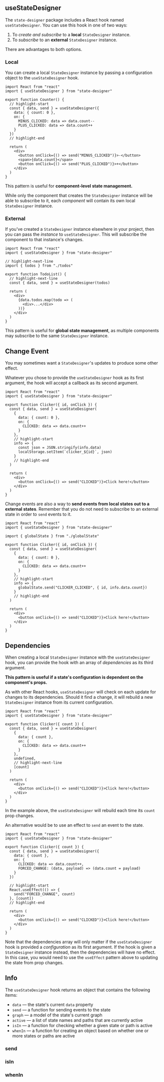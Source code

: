 ## useStateDesigner

The `state-designer` package includes a React hook named `useStateDesigner`. You can use this hook in one of two ways:

1. To _create and subscribe_ to a **local** `StateDesigner` instance.
2. To _subscribe_ to an **external** `StateDesigner` instance.

There are advantages to both options.

### Local

You can create a local `StateDesigner` instance by passing a configuration object to the `useStateDesigner` hook.

```tsx
import React from "react"
import { useStateDesigner } from "state-designer"

export function Counter() {
  // highlight-start
  const { data, send } = useStateDesigner({
    data: { count: 0 },
    on: {
      MINUS_CLICKED: data => data.count--
      PLUS_CLICKED: data => data.count++
    }
  })
  // highlight-end

  return (
    <div>
      <button onClick={() => send("MINUS_CLICKED")}>-</button>
      <span>{data.count}</span>
      <button onClick={() => send("PLUS_CLICKED")}>+</button>
    </div>
  )
}
```

This pattern is useful for **component-level state management.**

While only the component that creates the `StateDesigner` instance will be able to subscribe to it, each _component_ will contain its own local `StateDesigner` instance.

### External

If you've created a `StateDesigner` instance elsewhere in your project, then you can pass the _instance_ to `useStateDesigner`. This will subscribe the component to that instance's changes.

```tsx
import React from "react"
import { useStateDesigner } from "state-designer"

// highlight-next-line
import { todos } from "./todos"

export function TodoList() {
  // highlight-next-line
  const { data, send } = useStateDesigner(todos)

  return (
    <div>
      {data.todos.map(todo => (
        <div>...</div>
      ))}
    </div>
  )
}
```

This pattern is useful for **global state management**, as multiple components may subscribe to the same `StateDesigner` instance.

## Change Event

You may sometimes want a `StateDesigner`'s updates to produce some other effect.

Whatever you chose to provide the `useStateDesigner` hook as its first argument, the hook will accept a callback as its second argument.

```tsx
import React from "react"
import { useStateDesigner } from "state-designer"

export function Clicker({ id, onClick }) {
  const { data, send } = useStateDesigner(
    {
      data: { count: 0 },
      on: {
        CLICKED: data => data.count++
      }
    },
    // highlight-start
    info => {
      const json = JSON.stringify(info.data)
      localStorage.setItem(`clicker_${id}`, json)
    }
    // highlight-end
  )

  return (
    <div>
      <button onClick={() => send("CLICKED")}>Click here!</button>
    </div>
  )
}
```

Change events are also a way to **send events from local states out to a external states**. Remember that you do not need to subscribe to an external state in order to `send` events to it.

```tsx
import React from "react"
import { useStateDesigner } from "state-designer"

import { globalState } from "./globalState"

export function Clicker({ id, onClick }) {
  const { data, send } = useStateDesigner(
    {
      data: { count: 0 },
      on: {
        CLICKED: data => data.count++
      }
    },
    // highlight-start
    info => {
      globalState.send("CLICKER_CLICKED", { id, info.data.count})
    }
    // highlight-end
  )

  return (
    <div>
      <button onClick={() => send("CLICKED")}>Click here!</button>
    </div>
  )
}
```

## Dependencies

When creating a local `StateDesigner` instance with the `useStateDesigner` hook, you can provide the hook with an array of _dependencies_ as its third argument.

**This pattern is useful if a state's configuration is dependent on the component's props.**

As with other React hooks, `useStateDesigner` will check on each update for changes to its dependencies. Should it find a change, it will rebuild a new `StateDesigner` instance from its current configuration.

```tsx
import React from "react"
import { useStateDesigner } from "state-designer"

export function Clicker({ count }) {
  const { data, send } = useStateDesigner(
    {
      data: { count },
      on: {
        CLICKED: data => data.count++
      }
    },
    undefined,
    // highlight-next-line
    [count]
  )

  return (
    <div>
      <button onClick={() => send("CLICKED")}>Click here!</button>
    </div>
  )
}
```

In the example above, the `useStateDesigner` will rebuild each time its `count` prop changes.

An alternative would be to use an effect to `send` an event to the state.

```tsx
import React from "react"
import { useStateDesigner } from "state-designer"

export function Clicker({ count }) {
  const { data, send } = useStateDesigner({
    data: { count },
    on: {
      CLICKED: data => data.count++,
      FORCED_CHANGE: (data, payload) => (data.count = payload)
    }
  })

  // highlight-start
  React.useEffect(() => {
    send("FORCED_CHANGE", count)
  }, [count])
  // highlight-end

  return (
    <div>
      <button onClick={() => send("CLICKED")}>Click here!</button>
    </div>
  )
}
```

Note that the dependencies array will only matter if the `useStateDesigner` hook is provided a _configuration_ as its first argument. If the hook is given a `StateDesigner` instance instead, then the dependencies will have no effect. In this case, you would need to use the `useEffect` pattern above to updating the state from prop changes.

## Info

The `useStateDesigner` hook returns an object that contains the following items:

- `data` — the state's current `data` property
- `send` — a function for sending events to the state
- `graph` — a model of the state's current graph
- `active` — a list of state names and paths that are currently active
- `isIn` — a function for checking whether a given state or path is active
- `whenIn` — a function for creating an object based on whether one or more states or paths are active

### send

### isIn

### whenIn

